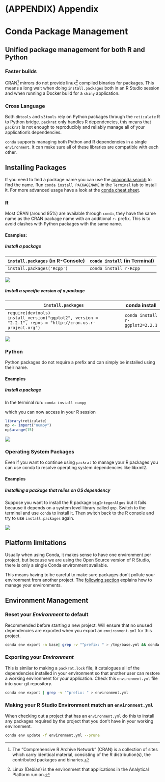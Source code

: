 # (APPENDIX) Appendix {-}

# Conda Package Management

## Unified package management for both R and Python

### Faster builds

CRAN[^what_is_cran] mirrors do not provide linux[^linux_note] compiled binaries
for packages. This means a long wait when doing `install.packages` both in an R
Studio session and when running a Docker build for a `shiny` application.

### Cross Language

Both `dbtools` and `s3tools` rely on Python packages through the `reticulate` R
to Python bridge. `packrat` only handles R dependencies, this means that
`packrat` is not enough to reproducibly and reliably manage all of your
application's dependencies.

`conda` supports managing both Python and R dependencies in a single
`environment`. It can make sure all of these libraries are compatible with each
other.

## Installing Packages

If you need to find a package name you can use the [anaconda search] to find the
name. Run `conda install PACKAGENAME` in the `Terminal` tab to install it. For
more advanced usage have a look at the [conda cheat sheet].

### R

Most CRAN (around 95%) are available through `conda`, they have the same name as
the CRAN package name with an additional `r-` prefix. This is to avoid clashes
with Python packages with the same name.

#### Examples:

##### Install a package

| `install.packages` (in R-Console) | `conda install` (in Terminal) |
| --------------------------------- | ----------------------------- |
| `install.packages('Rcpp')`        | `conda install r-Rcpp`        |

![](images/conda/conda_install_rcpp.gif)

##### Install a specific version of a package

| `install.packages`                                                                                              | conda install                   |
| --------------------------------------------------------------------------------------------------------------- | ------------------------------- |
| `require(devtools)`<br> `install_version("ggplot2", version = "2.2.1", repos = "http://cran.us.r-project.org")` | `conda install r-ggplot2=2.2.1` |

![](images/conda/conda_install_specific_version.gif)

### Python

Python packages do not require a prefix and can simply be installed using their
name.

#### Examples

##### Install a package

In the terminal run: `conda install numpy`

which you can now access in your R session

```r
library(reticulate)
np <- import("numpy")
np$arange(15)
```

![](images/conda/np_from_conda.gif)

### Operating System Packages

Even if you want to continue using `packrat` to manage your R packages you can
use conda to resolve operating system dependencies like libxml2.

#### Examples

##### Installing a package that relies on OS dependency

Suppose you want to install the R package `bigIntegerAlgos` but it fails because
it depends on a system level library called `gmp`. Switch to the terminal and
use `conda` to install it. Then switch back to the R console and try to use
`install.packages` again.

![](images/conda/conda_install_with_os_dep_v2.gif)

## Platform limitations

Usually when using Conda, it makes sense to have one environment per project,
but because we are using the Open Source version of R Studio, there is only a
single Conda environment available.

This means having to be careful to make sure packages don't pollute your
environment from another project. The
[following section](#environment-management) explains how to manage your
environments.

## Environment Management

### Reset your _Environment_ to default

Recommended before starting a new project. Will ensure that no unused
dependencies are exported when you export an `environment.yml` for this project.

```bash
conda env export -n base| grep -v "^prefix: " > /tmp/base.yml && conda env update --prune -n rstudio -f /tmp/base.yml && rm /tmp/base.yml
```

### Exporting your _Environment_

This is similar to making a `packrat.lock` file, it catalogues all of the
dependencies installed in your environment so that another user can restore a
working environment for your application. Check this `environment.yml` file into
your git repository.

```bash
conda env export | grep -v "^prefix: " > environment.yml
```

### Making your R Studio Environment match an `environment.yml`

When checking out a project that has an `environment.yml` do this to install any
packages required by the project that you don't have in your working
environment.

```bash
conda env update -f environment.yml --prune
```

[packrat]: https://rstudio.github.io/packrat/
[anaconda search]: https://anaconda.org/search
[conda cheat sheet]:
  https://conda.io/projects/conda/en/latest/user-guide/cheatsheet.html

[^linux_note]:

  Linux (Debian) is the environment that applications in the Analytical Platform
  run on.

[^what_is_cran]:

  The "Comprehensive R Archive Network" (CRAN) is a collection of sites which
  carry identical material, consisting of the R distribution(s), the contributed
  packages and binaries.
